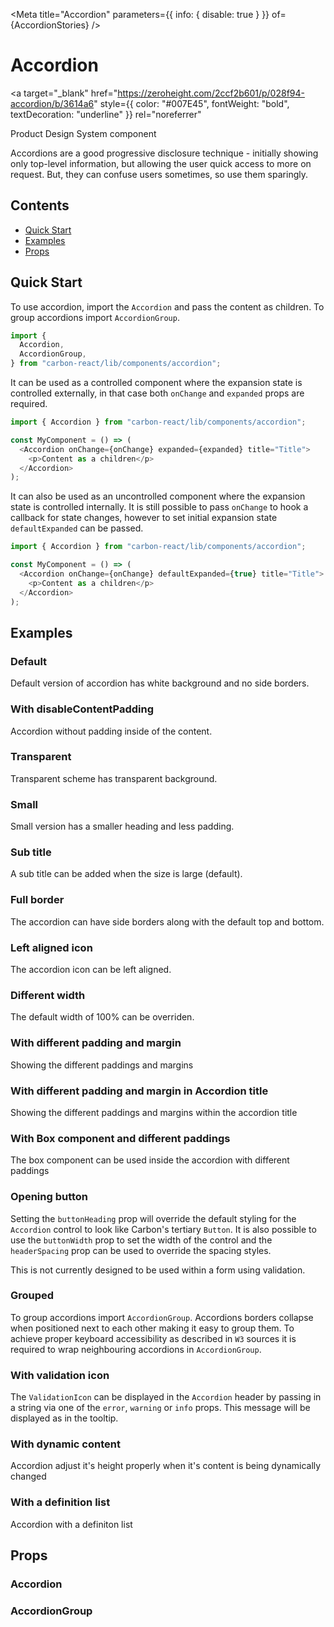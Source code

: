 

<Meta
  title="Accordion"
  parameters={{ info: { disable: true } }}
  of={AccordionStories}
/>

# Accordion

<a
  target="_blank"
  href="https://zeroheight.com/2ccf2b601/p/028f94-accordion/b/3614a6"
  style={{ color: "#007E45", fontWeight: "bold", textDecoration: "underline" }}
  rel="noreferrer"
>
  Product Design System component
</a>

Accordions are a good progressive disclosure technique - initially showing only top-level information, but allowing the user quick access to more on request. But, they can confuse users sometimes, so use them sparingly.

## Contents

- [Quick Start](#quick-start)
- [Examples](#examples)
- [Props](#props)

## Quick Start

To use accordion, import the `Accordion` and pass the content as children. To group accordions import `AccordionGroup`.

```javascript
import {
  Accordion,
  AccordionGroup,
} from "carbon-react/lib/components/accordion";
```

It can be used as a controlled component where the expansion state is controlled externally,
in that case both `onChange` and `expanded` props are required.

```javascript
import { Accordion } from "carbon-react/lib/components/accordion";

const MyComponent = () => (
  <Accordion onChange={onChange} expanded={expanded} title="Title">
    <p>Content as a children</p>
  </Accordion>
);
```

It can also be used as an uncontrolled component where the expansion state is controlled internally.
It is still possible to pass `onChange` to hook a callback for state changes, however to set initial expansion state `defaultExpanded` can be passed.

```javascript
import { Accordion } from "carbon-react/lib/components/accordion";

const MyComponent = () => (
  <Accordion onChange={onChange} defaultExpanded={true} title="Title">
    <p>Content as a children</p>
  </Accordion>
);
```

## Examples

### Default

Default version of accordion has white background and no side borders.

<Canvas of={AccordionStories.AccordionDefault} />

### With disableContentPadding

Accordion without padding inside of the content.

<Canvas of={AccordionStories.WithDisableContentPadding} />

### Transparent

Transparent scheme has transparent background.

<Canvas of={AccordionStories.Transparent} />

### Small

Small version has a smaller heading and less padding.

<Canvas of={AccordionStories.Small} />

### Sub title

A sub title can be added when the size is large (default).

<Canvas of={AccordionStories.Subtitle} />

### Full border

The accordion can have side borders along with the default top and bottom.

<Canvas of={AccordionStories.Fullborder} />

### Left aligned icon

The accordion icon can be left aligned.

<Canvas of={AccordionStories.LeftAlignedIcon} />

### Different width

The default width of 100% can be overriden.

<Canvas of={AccordionStories.DifferentWidth} />

### With different padding and margin

Showing the different paddings and margins

<Canvas of={AccordionStories.WithDifferentPaddingAndMargin} />

### With different padding and margin in Accordion title

Showing the different paddings and margins within the accordion title

<Canvas of={AccordionStories.WithDifferentPaddingAndMarginInAccordionTitle} />

### With Box component and different paddings

The box component can be used inside the accordion with different paddings

<Canvas of={AccordionStories.WithBoxComponentAndDifferentPaddings} />

### Opening button

Setting the `buttonHeading` prop will override the default styling for the `Accordion` control to look like Carbon's tertiary
`Button`. It is also possible to use the `buttonWidth` prop to set the width of the control and the `headerSpacing` prop
can be used to override the spacing styles.

This is not currently designed to be used within a form using validation.

<Canvas of={AccordionStories.OpeningButton} />

### Grouped

To group accordions import `AccordionGroup`. Accordions borders collapse when positioned next to each other making it easy to group them.
To achieve proper keyboard accessibility as described in `W3` sources it is required to wrap neighbouring accordions in
`AccordionGroup`.

<Canvas of={AccordionStories.Grouped} />

### With validation icon

The `ValidationIcon` can be displayed in the `Accordion` header by passing in a string via one of the `error`,
`warning` or `info` props. This message will be displayed as in the tooltip.

<Canvas of={AccordionStories.WithValidationIcon} />

### With dynamic content

Accordion adjust it's height properly when it's content is being dynamically changed

<Canvas of={AccordionStories.WithDynamicContent} />

### With a definition list

Accordion with a definiton list

<Canvas of={AccordionStories.WithDefinitionList} />

## Props

### Accordion

<ArgTypes of={AccordionStories} />

### AccordionGroup

<ArgTypes of={AccordionGroupStories} />
